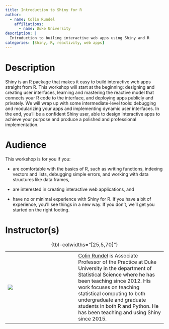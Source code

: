 ```yaml
---
title: Introduction to Shiny for R
author:
  - name: Colin Rundel
    affiliations:
      - name: Duke University   
description: |
  Introduction to builing interactive web apps using Shiny and R
categories: [Shiny, R, reactivity, web apps]
---
```


# Description

Shiny is an R package that makes it easy to build interactive web apps straight from R. This workshop will start at the beginning: designing and creating user interfaces, learning and mastering the reactive model that connects your R code to the interface, and deploying apps publicly and privately. We will wrap up with some intermediate-level tools: debugging and modularizing your apps and implementing dynamic user interfaces. In the end, you’ll be a confident Shiny user, able to design interactive apps to achieve your purpose and produce a polished and professional implementation.

# Audience

This workshop is for you if you:

* are comfortable with the basics of R, such as writing functions, indexing vectors and lists, debugging simple errors, and working with data structures like data frames,

* are interested in creating interactive web applications, and

* have no or minimal experience with Shiny for R. If you have a bit of experience, you’ll see things in a new way. If you don’t, we’ll get you started on the right footing.

# Instructor(s)

|                               |     |                                             |
|-------------------------------|-----|---------------------------------------------|
| ![](images/colin-rundel.png)  |     | [Colin Rundel](https://rundel.github.io/) is Associate Professor of the Practice at Duke University in the department of Statistical Science where he has been teaching since 2012. His work focuses on teaching statistical computing to both undergraduate and graduate students in both R and Python. He has been teaching and using Shiny since 2015. |

: {tbl-colwidths="\[25,5,70\]"}
